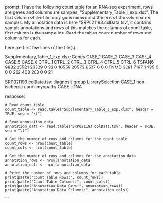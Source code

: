 prompt:
I have the following count table for an RNA-seq experiment, rows are genes and columns are samples, "Supplementary_Table_1_exp.xlsx". The first column of the file is my gene names and the rest of the columns are samples. My annotation data is here  "SRP021193.colData.tsv", it contains sample annotations and rows of this matches the columns of count table, first column is the sample ids. Read the tables count number of rows and columns for each.

here are first few lines of the file(s).

Supplementary_Table_1_exp.xlsx:
Genes	CASE_1	CASE_2	CASE_3	CASE_4	CASE_5	CASE_6	CTRL_1	CTRL_2	CTRL_3	CTRL_4	CTRL_5	CTRL_6
TSPAN6	9832	25521	23529	0	32	0	10558	20573	6507	0	0	 0
TNMD	3281	 7167	 3435	0	 0	0	  202	  403	 203	0	0	21


SRP021193.colData.tsv:
diagnosis	group	LibrarySelection
CASE_1	non-ischemic cardiomyopathy	CASE	cDNA


response:
```
# Read count table
count_table <- read.table("Supplementary_Table_1_exp.xlsx", header = TRUE, sep = "\t")

# Read annotation data
annotation_data <- read.table("SRP021193.colData.tsv", header = TRUE, sep = "\t")

# Get the number of rows and columns for the count table
count_rows <- nrow(count_table)
count_cols <- ncol(count_table)

# Get the number of rows and columns for the annotation data
annotation_rows <- nrow(annotation_data)
annotation_cols <- ncol(annotation_data)

# Print the number of rows and columns for each table
print(paste("Count Table Rows:", count_rows))
print(paste("Count Table Columns:", count_cols))
print(paste("Annotation Data Rows:", annotation_rows))
print(paste("Annotation Data Columns:", annotation_cols))
```
```

